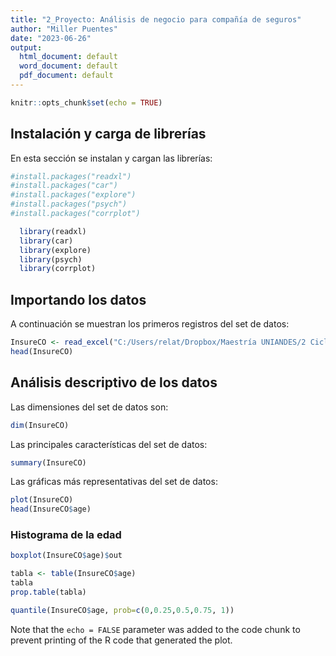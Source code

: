 ```yaml
---
title: "2_Proyecto: Análisis de negocio para compañía de seguros"
author: "Miller Puentes"
date: "2023-06-26"
output:
  html_document: default
  word_document: default
  pdf_document: default
---
```


```r
knitr::opts_chunk$set(echo = TRUE)
```

## Instalación y carga de librerías

En esta sección se instalan y cargan las librerías:

```r
#install.packages("readxl")
#install.packages("car")
#install.packages("explore")
#install.packages("psych")
#install.packages("corrplot")
```

```r
  library(readxl)
  library(car)
  library(explore)
  library(psych)
  library(corrplot)
```

## Importando los datos

A continuación se muestran los primeros registros del set de datos:

```r
InsureCO <- read_excel("C:/Users/relat/Dropbox/Maestría UNIANDES/2 Ciclo/Modelos de análisis estadístico/1 Semana/Ejercicio semana 1/InsureCO.xlsx")
head(InsureCO)
```

## Análisis descriptivo de los datos

Las dimensiones del set de datos son:

```r
dim(InsureCO)
```

Las principales características del set de datos:

```r
summary(InsureCO)
```

Las gráficas más representativas del set de datos:

```r
plot(InsureCO)
head(InsureCO$age)
```

### Histograma de la edad

```r
boxplot(InsureCO$age)$out
```

```r
tabla <- table(InsureCO$age)
tabla
prop.table(tabla)

quantile(InsureCO$age, prob=c(0,0.25,0.5,0.75, 1))
```

Note that the `echo = FALSE` parameter was added to the code chunk to prevent printing of the R code that generated the plot.
